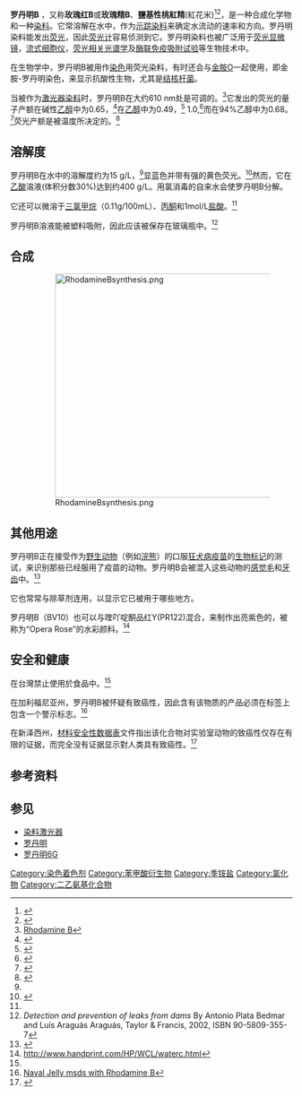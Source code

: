 {{chembox
| Verifiedfields = changed
| Watchedfields = changed
| verifiedrevid = 464381782
|ImageFile=rhodamine B.svg
|ImageSize=
|IUPACName=[9-(2-carboxyphenyl)-6-diethylamino-3-xanthenylidene]-diethylammonium chloride
|OtherNames= Rhodamine 610, C.I. Pigment Violet 1, Basic Violet 10, C.I. 45170
|Section1={{Chembox Identifiers
|  CASNo_Ref = {{cascite|correct|CAS}}
| CASNo=81-88-9
|  ChEMBL_Ref = {{ebicite|correct|EBI}}
| ChEMBL = 428971
| PubChem=6694
| KEGG_Ref = {{keggcite|changed|kegg}}
| KEGG = C19517
|  ChemSpiderID_Ref = {{chemspidercite|correct|chemspider}}
| ChemSpiderID = 6439
| ChEBI_Ref = {{ebicite|correct|EBI}}
| ChEBI = 52334
| StdInChI_Ref = {{stdinchicite|correct|chemspider}}
| StdInChI = 1S/C28H30N2O3.ClH/c1-5-29(6-2)19-13-15-23-25(17-19)33-26-18-20(30(7-3)8-4)14-16-24(26)27(23)21-11-9-10-12-22(21)28(31)32;/h9-18H,5-8H2,1-4H3;1H
| StdInChIKey_Ref = {{stdinchicite|correct|chemspider}}
| StdInChIKey = PYWVYCXTNDRMGF-UHFFFAOYSA-N
| SMILES=CCN(CC)C1=CC2=C(C=C1)C(=C3C=CC(=[N+](CC)CC)C=C3O2)C4=CC=CC=C4C(=O)O.[Cl-]
  }}
|Section2={{Chembox Properties
|  Formula=C<sub>28</sub>H<sub>31</sub>ClN<sub>2</sub>O<sub>3</sub>
|  MolarMass=479.02
|  Appearance=红至紫色的粉末
|  Density=
|  MeltingPt=210–211 °C (分解)
|  BoilingPt=
|  Solubility=~15 g/L (20°C) <ref name="#1">''Sicherheitsdatenblatt Rhodamin B'' by Roth, 2013</ref>
  }}
|Section3={{Chembox Hazards
|   ExternalMSDS =[http://msds.chem.ox.ac.uk/RH/rhodamine_B.html MSDS]
|  MainHazards=
|  FlashPt=
|  Autoignition=
  }}
}}

'''罗丹明B''' {{IPAc-en|ˈ|r|oʊ|d|əm|iː|n}}，又称'''玫瑰红B'''或'''玫瑰精B'''、'''鹽基性桃紅精'''(紅花米)<ref>{{cite news|title=「紅花米」具致癌性有害健康衛生局「食用色素六號」足以取代歡迎民眾上門免費索取|url=http://www.kmdn.gov.tw/1117/1271/1272/107479/?cprint=pt|author=翁碧蓮|publisher=金門日報|date=2002-02-09|access-date=2017-04-30}}</ref><ref name="#2">{{cite book|title=圖解食品安全全書|page=94|author=周琦淳，莊培梃，黃大維，李亞潔，張家瑋，黃姵嘉，洪瑀彤，魏中帆，王紀新}}</ref>，是一种合成化学物和一种[[染料|染料]]。它常溶解在水中，作为[[示踪染料|示踪染料]]来确定水流动的速率和方向。罗丹明染料能发出[[荧光|荧光]]，因此[[荧光计|荧光计]]容易侦测到它。罗丹明染料也被广泛用于[[荧光显微镜|荧光显微镜]]，[[流式细胞术|流式细胞仪]]，[[荧光相关光谱学|荧光相关光谱学]]及[[酶联免疫吸附试验|酶联免疫吸附试验]]等生物技术中。

在生物学中，罗丹明B被用作[[染色_(生物学)|染色]]用荧光染料，有时还会与[[金胺O|金胺O]]一起使用，即金胺-罗丹明染色，来显示抗酸性生物，尤其是[[分枝杆菌属|结核杆菌]]。

当被作为[[染料激光器|激光器染料]]时，罗丹明B在大约610 nm处是可调的。<ref>[http://omlc.ogi.edu/spectra/PhotochemCAD/html/rhodamineB.html Rhodamine B]</ref>它发出的荧光的量子产额在碱性[[乙醇|乙醇]]中为0.65，<ref>{{cite journal|doi=10.1016/0022-2313(82)90045-X|title=Fluorescence quantum yields of some rhodamine dyes|year=1983|last=Kubin|first=R|journal=[[Journal_of_Luminescence|Journal of Luminescence]]|volume=27|issue=4|pages=455–462}}</ref>在[[乙醇|乙醇]]中为0.49，<ref>{{cite journal|doi=10.1021/j100334a023|title=Effect of solvent polarity on nonradiative processes in xanthene dyes: Rhodamine B in normal alcohols|year=1988|last1=Casey|first1=Kelly G.|last2=Quitevis|first2=Edward L.|journal=The Journal of Physical Chemistry|volume=92|issue=23|pages=6590–6594}}</ref> 1.0,<ref>{{cite journal|doi=10.1063/1.1725672|title=Radiationless Intermolecular Energy Transfer. III. Determination of Phosphorescence Efficiencies|year=1964|last1=Kellogg|first1=R. E.|last2=Bennett|first2=R. G.|journal=The Journal of Chemical Physics|volume=41|issue=10|pages=3042}}</ref>而在94%乙醇中为0.68。<ref>{{cite journal|doi=10.1016/0047-2670(82)87023-8|title=The photophysics of rhodamine B|year=1982|last1=Snare|first1=M|journal=Journal of Photochemistry|volume=18|issue=4|pages=335–346}}</ref>荧光产额是被温度所决定的。<ref>{{cite journal|doi=10.1021/j100451a030|title=Rhodamine B and rhodamine 101 as reference substances for fluorescence quantum yield measurements|year=1980|last1=Karstens|first1=T.|last2=Kobs|first2=K.|journal=The Journal of Physical Chemistry|volume=84|issue=14|pages=1871–1872}}</ref>

==溶解度==
罗丹明B在水中的溶解度约为15 g/L，<ref name="#1"/>显蓝色并带有强的黄色荧光。<ref name="化学辞典">{{cite book |author=周公度 |title=《化学辞典》 |year=2010 |publisher=化学工业出版社 |location=北京 |isbn=978-7-122-07817-9 }}</ref>然而，它在[[乙酸|乙酸]]溶液(体积分数30%)达到约400 g/L。用氯消毒的自来水会使罗丹明B分解。 

它还可以微溶于[[三氯甲烷|三氯甲烷]]（0.11g/100mL）、[[丙酮|丙酮]]和1mol/L[[盐酸|盐酸]]。<ref name="化学辞典"/>

罗丹明B溶液能被塑料吸附，因此应该被保存在玻璃瓶中。<ref>''Detection and prevention of leaks from dams'' By Antonio Plata Bedmar and Luís Araguás Araguás, Taylor & Francis, 2002, ISBN 90-5809-355-7</ref>

==合成==

:[[File:RhodamineBsynthesis.png|400px]]

==其他用途==
罗丹明B正在接受作为[[野生动物|野生动物]]（例如[[浣熊|浣熊]]）的口服[[狂犬病|狂犬病]][[疫苗|疫苗]]的[[生物标记|生物标记]]的测试，来识别那些已经服用了疫苗的动物。罗丹明B会被混入这些动物的[[感觉毛|感觉毛]]和[[牙齿|牙齿]]中。<ref>{{cite journal|title=Oral Rabies Vaccination in North America: Opportunities, Complexities, and Challenges|doi=10.1371/journal.pntd.0000549|year=2009|editor1-last=Bethony|editor1-first=Jeffrey M.|last1=Slate|first1=Dennis|last2=Algeo|first2=Timothy P.|last3=Nelson|first3=Kathleen M.|last4=Chipman|first4=Richard B.|last5=Donovan|first5=Dennis|last6=Blanton|first6=Jesse D.|last7=Niezgoda|first7=Michael|last8=Rupprecht|first8=Charles E.|journal=PLoS Neglected Tropical Diseases|volume=3|issue=12|pages=e549|pmid=20027214|pmc=2791170}}</ref>

它也常常与除草剂连用，以显示它已被用于哪些地方。

罗丹明B（BV10）也可以与喹吖啶酮品红Y(PR122)混合，来制作出亮紫色的，被称为“Opera Rose”的水彩颜料。<ref>http://www.handprint.com/HP/WCL/waterc.html</ref>

==安全和健康==
在台灣禁止使用於食品中。<ref name="#2"/>

在加利福尼亚州，罗丹明B被怀疑有致癌性，因此含有该物质的产品必须在标签上包含一个警示标志。<ref>[http://www.brown.edu/Departments/Visual_Art/documents/NavalJelly.pdf Naval Jelly msds with Rhodamine B]</ref>

在新泽西州，[[材料安全性数据表|材料安全性数据表]]文件指出该化合物对实验室动物的致癌性仅存在有限的证据，而完全没有证据显示對人类具有致癌性。<ref>{{Cite web |url=http://hazard.com/msds/mf/baker/baker/files/r5400.htm |title=J. T. Baker Rhodamine B MSDS |access-date=2014-08-18 |archive-url=https://web.archive.org/web/20160303234246/http://hazard.com/msds/mf/baker/baker/files/r5400.htm |archive-date=2016-03-03 |dead-url=yes }}</ref>

==参考资料==
{{reflist}}

==参见==
*[[染料激光器|染料激光器]]
*[[罗丹明|罗丹明]]
*[[罗丹明6G|罗丹明6G]]

{{生物染色剂}}

[[Category:染色着色剂|Category:染色着色剂]]
[[Category:苯甲酸衍生物|Category:苯甲酸衍生物]]
[[Category:季铵盐|Category:季铵盐]]
[[Category:氯化物|Category:氯化物]]
[[Category:二乙氨基化合物|Category:二乙氨基化合物]]